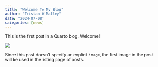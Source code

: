 ```yaml
---
title: "Welcome To My Blog"
author: "Tristan O'Malley"
date: "2024-07-08"
categories: [news]
---
```


This is the first post in a Quarto blog. Welcome!

![](thumbnail.jpg)

Since this post doesn't specify an explicit `image`, the first image in the post will be used in the listing page of posts.

